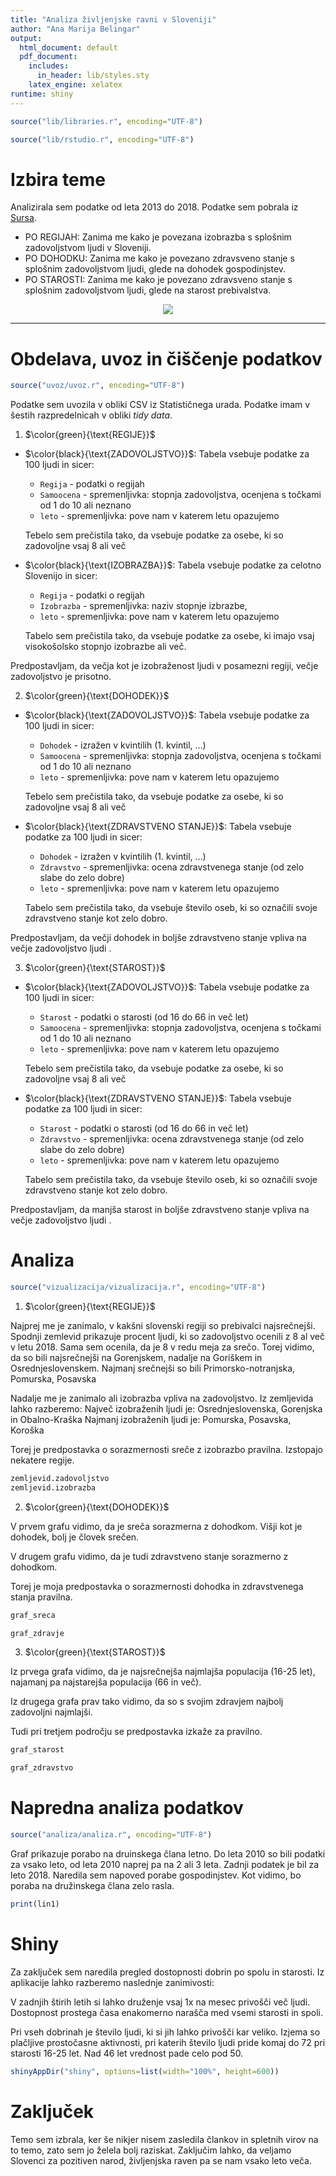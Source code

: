 ```yaml
---
title: "Analiza življenjske ravni v Sloveniji"
author: "Ana Marija Belingar"
output:
  html_document: default
  pdf_document:
    includes:
      in_header: lib/styles.sty
    latex_engine: xelatex
runtime: shiny
---
```


```r
source("lib/libraries.r", encoding="UTF-8")
```


```r
source("lib/rstudio.r", encoding="UTF-8")
```

# Izbira teme

Analizirala sem podatke od leta 2013 do 2018. Podatke sem pobrala iz [Sursa](https://pxweb.stat.si/SiStat). 

* PO REGIJAH: Zanima me kako je povezana izobrazba s splošnim zadovoljstvom ljudi v Sloveniji.
* PO DOHODKU: Zanima me kako je povezano zdravsveno stanje s splošnim zadovoljstvom ljudi, glede na dohodek gospodinjstev.
* PO STAROSTI: Zanima me kako je povezano zdravsveno stanje s splošnim zadovoljstvom ljudi, glede na starost prebivalstva.

<center>
![](slike/slika.jpg)

</center>


***

# Obdelava, uvoz in čiščenje podatkov

```r
source("uvoz/uvoz.r", encoding="UTF-8")
```

Podatke sem uvozila v obliki CSV iz Statističnega urada.
Podatke imam v šestih razpredelnicah v obliki *tidy data*.

1. $\color{green}{\text{REGIJE}}$

* $\color{black}{\text{ZADOVOLJSTVO}}$: Tabela vsebuje podatke za 100 ljudi in sicer:
  +  `Regija` - podatki o regijah
  +  `Samoocena` - spremenljivka: stopnja zadovoljstva, ocenjena s točkami od 1 do 10 ali neznano
  +  `leto` - spremenljivka: pove nam v katerem letu opazujemo

  Tebelo sem prečistila tako, da vsebuje podatke za osebe, ki so zadovoljne vsaj 8 ali več

* $\color{black}{\text{IZOBRAZBA}}$: Tabela vsebuje podatke za celotno Slovenijo in sicer:
  + `Regija` - podatki o regijah
  + `Izobrazba` - spremenljivka: naziv stopnje izbrazbe,
  + `leto` - spremenljivka: pove nam v katerem letu opazujemo
  
  Tabelo sem prečistila tako, da vsebuje podatke za osebe, ki imajo vsaj visokošolsko stopnjo izobrazbe ali več.

Predpostavljam, da večja kot je izobraženost ljudi v posamezni regiji, večje zadovoljstvo je prisotno.

2. $\color{green}{\text{DOHODEK}}$

* $\color{black}{\text{ZADOVOLJSTVO}}$: Tabela vsebuje podatke za 100 ljudi in sicer:
  + `Dohodek` - izražen v kvintilih (1. kvintil, ...)
  + `Samoocena` - spremenljivka: stopnja zadovoljstva, ocenjena s točkami od 1 do 10 ali neznano
  + `leto` - spremenljivka: pove nam v katerem letu opazujemo

  Tebelo sem prečistila tako, da vsebuje podatke za osebe, ki so zadovoljne vsaj 8 ali več

* $\color{black}{\text{ZDRAVSTVENO STANJE}}$: Tabela vsebuje podatke za 100 ljudi in sicer:
  - `Dohodek` - izražen v kvintilih (1. kvintil, ...)
  - `Zdravstvo` - spremenljivka: ocena zdravstvenega stanje (od zelo slabe do zelo dobre)
  - `leto` - spremenljivka: pove nam v katerem letu opazujemo
 
  Tabelo sem prečistila tako, da vsebuje število oseb, ki so označili svoje zdravstveno stanje kot zelo dobro.

Predpostavljam, da večji dohodek in boljše zdravstveno stanje vpliva na večje zadovoljstvo ljudi .

3. $\color{green}{\text{STAROST}}$

* $\color{black}{\text{ZADOVOLJSTVO}}$: Tabela vsebuje podatke za 100 ljudi in sicer:
  + `Starost` - podatki o starosti (od 16 do 66 in več let)
  + `Samoocena` - spremenljivka: stopnja zadovoljstva, ocenjena s točkami od 1 do 10 ali neznano
  + `leto` - spremenljivka: pove nam v katerem letu opazujemo

  Tebelo sem prečistila tako, da vsebuje podatke za osebe, ki so zadovoljne vsaj 8 ali več

* $\color{black}{\text{ZDRAVSTVENO STANJE}}$: Tabela vsebuje podatke za 100 ljudi in sicer:
  - `Starost` - podatki o starosti (od 16 do 66 in več let)
  - `Zdravstvo` - spremenljivka: ocena zdravstvenega stanje (od zelo slabe do zelo dobre)
  - `leto` - spremenljivka: pove nam v katerem letu opazujemo
 
  Tabelo sem prečistila tako, da vsebuje število oseb, ki so označili svoje zdravstveno stanje kot zelo dobro.

Predpostavljam, da manjša starost in boljše zdravstveno stanje vpliva na večje zadovoljstvo ljudi .


# Analiza

```r
source("vizualizacija/vizualizacija.r", encoding="UTF-8")
```

 1. $\color{green}{\text{REGIJE}}$

Najprej me je zanimalo, v kakšni slovenski regiji so prebivalci najsrečnejši. Spodnji zemlevid prikazuje procent ljudi, ki so zadovoljstvo ocenili z 8 al več v letu 2018. Sama sem ocenila, da je 8 v redu meja za srečo.
Torej vidimo, da so bili najsrečnejši na Gorenjskem, nadalje na Goriškem in Osrednjeslovenskem.
Najmanj srečnejši so bili Primorsko-notranjska, Pomurska, Posavska

Nadalje me je zanimalo ali izobrazba vpliva na zadovoljstvo. Iz zemljevida lahko razberemo:
Največ izobraženih ljudi je: Osrednjeslovenska, Gorenjska in Obalno-Kraška
Najmanj izobraženih ljudi je: Pomurska, Posavska, Koroška

Torej je predpostavka o sorazmernosti sreče z izobrazbo pravilna. Izstopajo nekatere regije.

```r
zemljevid.zadovoljstvo
zemljevid.izobrazba
```


2. $\color{green}{\text{DOHODEK}}$

V prvem grafu vidimo, da je sreča sorazmerna z dohodkom. Višji kot je dohodek, bolj je človek srečen.

V drugem grafu vidimo, da je tudi zdravstveno stanje sorazmerno z dohodkom.

Torej je moja predpostavka o sorazmernosti dohodka in zdravstvenega stanja pravilna.

```r

graf_sreca

graf_zdravje

```

3. $\color{green}{\text{STAROST}}$

Iz prvega grafa vidimo, da je najsrečnejša najmlajša populacija (16-25 let), najamanj pa najstarejša populacija (66 in več).

Iz drugega grafa prav tako vidimo, da so s svojim zdravjem najbolj zadovoljni najmlajši.

Tudi pri tretjem področju se predpostavka izkaže za pravilno.

```r

graf_starost

graf_zdravstvo

```

# Napredna analiza podatkov


```r
source("analiza/analiza.r", encoding="UTF-8")
```

Graf prikazuje porabo na druinskega člana letno. Do leta 2010 so bili podatki za vsako leto, od leta 2010 naprej pa na 2 ali 3 leta. Zadnji podatek je bil za leto 2018. Naredila sem napoved porabe gospodinjstev. Kot vidimo, bo poraba na družinskega člana zelo rasla.

```r
print(lin1)
```

# Shiny

Za zaključek sem naredila pregled dostopnosti dobrin po spolu in starosti. Iz aplikacije lahko razberemo naslednje zanimivosti:

V zadnjih štirih letih si lahko druženje vsaj 1x na mesec privošči več ljudi. Dostopnost prostega časa enakomerno narašča med vsemi starosti in spoli.

Pri vseh dobrinah je število ljudi, ki si jih lahko privošči kar veliko. Izjema so plačljive prostočasne aktivnosti, pri katerih število ljudi pride komaj do 72 pri starosti 16-25 let. Nad 46 let vrednost pade celo pod 50.


```r
shinyAppDir("shiny", options=list(width="100%", height=600))
```

# Zaključek

Temo sem izbrala, ker še nikjer nisem zasledila člankov in spletnih virov na to temo, zato sem jo želela bolj raziskat. 
Zaključim lahko, da veljamo Slovenci za pozitiven narod, življenjska raven pa se nam vsako leto veča.

